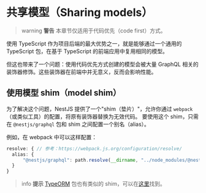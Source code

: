 # 共享模型（Sharing models）

> warning **警告** 本章节仅适用于代码优先（code first）方式。

使用 TypeScript 作为项目后端的最大优势之一，就是能够通过一个通用的 TypeScript 包，在基于 TypeScript 的前端应用中复用相同的模型。

但这也带来了一个问题：使用代码优先方式创建的模型会被大量 GraphQL 相关的装饰器修饰。这些装饰器在前端中并无意义，反而会影响性能。

## 使用模型 shim（model shim）

为了解决这个问题，NestJS 提供了一个"shim（垫片）"，允许你通过 `webpack`（或类似工具）的配置，将原有装饰器替换为无效代码。
要使用这个 shim，只需在 `@nestjs/graphql` 包和 shim 之间配置一个别名（alias）。

例如，在 webpack 中可以这样配置：

```ts
resolve: { // 参考：https://webpack.js.org/configuration/resolve/
  alias: {
      "@nestjs/graphql": path.resolve(__dirname, "../node_modules/@nestjs/graphql/dist/extra/graphql-model-shim")
  }
}
```

> info **提示** [TypeORM](/techniques/database) 包也有类似的 shim，可以在[这里](https://github.com/typeorm/typeorm/blob/master/extra/typeorm-model-shim.js)找到。
